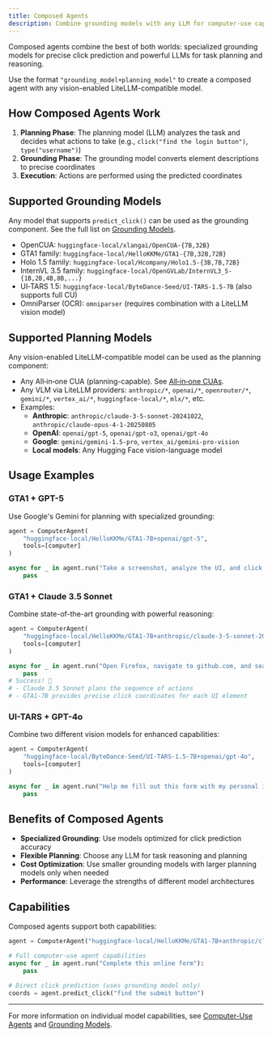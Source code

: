 ```yaml
---
title: Composed Agents
description: Combine grounding models with any LLM for computer-use capabilities
---
```


Composed agents combine the best of both worlds: specialized grounding models for precise click prediction and powerful LLMs for task planning and reasoning.

Use the format `"grounding_model+planning_model"` to create a composed agent with any vision-enabled LiteLLM-compatible model.

## How Composed Agents Work

1. **Planning Phase**: The planning model (LLM) analyzes the task and decides what actions to take (e.g., `click("find the login button")`, `type("username")`)
2. **Grounding Phase**: The grounding model converts element descriptions to precise coordinates
3. **Execution**: Actions are performed using the predicted coordinates

## Supported Grounding Models

Any model that supports `predict_click()` can be used as the grounding component. See the full list on [Grounding Models](./grounding-models).

- OpenCUA: `huggingface-local/xlangai/OpenCUA-{7B,32B}`
- GTA1 family: `huggingface-local/HelloKKMe/GTA1-{7B,32B,72B}`
- Holo 1.5 family: `huggingface-local/Hcompany/Holo1.5-{3B,7B,72B}`
- InternVL 3.5 family: `huggingface-local/OpenGVLab/InternVL3_5-{1B,2B,4B,8B,...}`
- UI‑TARS 1.5: `huggingface-local/ByteDance-Seed/UI-TARS-1.5-7B` (also supports full CU)
- OmniParser (OCR): `omniparser` (requires combination with a LiteLLM vision model)

## Supported Planning Models

Any vision-enabled LiteLLM-compatible model can be used as the planning component:

- Any All‑in‑one CUA (planning-capable). See [All‑in‑one CUAs](./computer-use-agents).
- Any VLM via LiteLLM providers: `anthropic/*`, `openai/*`, `openrouter/*`, `gemini/*`, `vertex_ai/*`, `huggingface-local/*`, `mlx/*`, etc.
- Examples:
  - **Anthropic**: `anthropic/claude-3-5-sonnet-20241022`, `anthropic/claude-opus-4-1-20250805`
  - **OpenAI**: `openai/gpt-5`, `openai/gpt-o3`, `openai/gpt-4o`
  - **Google**: `gemini/gemini-1.5-pro`, `vertex_ai/gemini-pro-vision`
  - **Local models**: Any Hugging Face vision-language model

## Usage Examples

### GTA1 + GPT-5

Use Google's Gemini for planning with specialized grounding:

```python
agent = ComputerAgent(
    "huggingface-local/HelloKKMe/GTA1-7B+openai/gpt-5",
    tools=[computer]
)

async for _ in agent.run("Take a screenshot, analyze the UI, and click on the most prominent button"):
    pass
```

### GTA1 + Claude 3.5 Sonnet

Combine state-of-the-art grounding with powerful reasoning:

```python
agent = ComputerAgent(
    "huggingface-local/HelloKKMe/GTA1-7B+anthropic/claude-3-5-sonnet-20241022", 
    tools=[computer]
)

async for _ in agent.run("Open Firefox, navigate to github.com, and search for 'computer-use'"):
    pass
# Success! 🎉
# - Claude 3.5 Sonnet plans the sequence of actions
# - GTA1-7B provides precise click coordinates for each UI element
```

### UI-TARS + GPT-4o

Combine two different vision models for enhanced capabilities:

```python
agent = ComputerAgent(
    "huggingface-local/ByteDance-Seed/UI-TARS-1.5-7B+openai/gpt-4o",
    tools=[computer]
)

async for _ in agent.run("Help me fill out this form with my personal information"):
    pass
```

## Benefits of Composed Agents

- **Specialized Grounding**: Use models optimized for click prediction accuracy
- **Flexible Planning**: Choose any LLM for task reasoning and planning
- **Cost Optimization**: Use smaller grounding models with larger planning models only when needed
- **Performance**: Leverage the strengths of different model architectures

## Capabilities

Composed agents support both capabilities:

```python
agent = ComputerAgent("huggingface-local/HelloKKMe/GTA1-7B+anthropic/claude-3-5-sonnet-20241022")

# Full computer-use agent capabilities
async for _ in agent.run("Complete this online form"):
    pass

# Direct click prediction (uses grounding model only)
coords = agent.predict_click("find the submit button")
```

---

For more information on individual model capabilities, see [Computer-Use Agents](./computer-use-agents) and [Grounding Models](./grounding-models).
